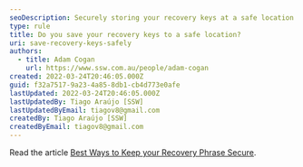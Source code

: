 ```yaml
---
seoDescription: Securely storing your recovery keys at a safe location protects your cryptocurrencies from unauthorized access and ensures you can recover your accounts if needed.
type: rule
title: Do you save your recovery keys to a safe location?
uri: save-recovery-keys-safely
authors:
  - title: Adam Cogan
    url: https://www.ssw.com.au/people/adam-cogan
created: 2022-03-24T20:46:05.000Z
guid: f32a7517-9a23-4a85-8db1-cb4d773e0afe
lastUpdated: 2022-03-24T20:46:05.000Z
lastUpdatedBy: Tiago Araújo [SSW]
lastUpdatedByEmail: tiagov8@gmail.com
createdBy: Tiago Araújo [SSW]
createdByEmail: tiagov8@gmail.com
---
```


Read the article [Best Ways to Keep your Recovery Phrase Secure](https://www.ledger.com/academy/hardwarewallet/best-ways-to-protect-your-recovery-phrase).
